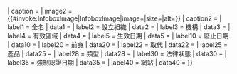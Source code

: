 {{infobox
| bodyclass  = 
| above      = {{{name|<includeonly>{{PAGENAMEBASE}}</includeonly>}}}
| aboveclass = 
| abovestyle = 
| image     = {{#invoke:InfoboxImage|InfoboxImage|image={{{image|}}}|size={{{imagesize|}}}|alt={{{alt|}}}}} 
| caption    = {{{caption|}}}
| image2     = {{#invoke:InfoboxImage|InfoboxImage|image={{{image2|}}}|size={{{imagesize2|}}}|alt={{{alt2|}}}}} 
| caption2    = {{{caption2|}}}
| label1     = 全名
| data1      = {{{expansion|}}}
| label2     = 設立組織
| data2      = {{{standards_org|}}}
| label3     = 機構
| data3      = {{{agency|}}}
| label4     = 有效區域
| data4      = {{{region|}}}
| label5     = 生效日期
| data5      = {{{founded|}}}
| label10     = 廢止日期
| data10      = {{{defunct|}}}
| label20    = 前身
| data20     = {{{predecessor|}}}
| label22    = 取代
| data22     = {{{successor|}}}
| label25      = 產品
| data25      = {{{products|}}}
| label28      = 類型
| data28      = {{{type|}}}
| label30     = 法律狀態
| data30      = {{{legalstatus|}}}
| label35     = 強制認證日期
| data35      = {{{mandatorysince|}}}
| label40     = 網站
| data40      = {{{homepage|}}}
}}<noinclude>{{documentation}}<!-- Please add categories and interwiki links to /doc subpage, not here! --></noinclude>
